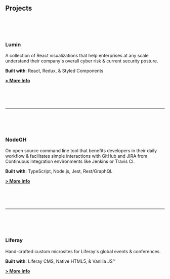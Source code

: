 ##  Projects

<br/>
<br/>
<br/>

### Lumin

A collection of React visualizations that help enterprises at any scale understand their company's overall cyber risk & current security posture.

**Built with**: React, Redux, & Styled Components

**[> More Info](tenable.com/products/tenable-lumin)**

<ProjectCard
  title="Lumin"
  link="lumin"
  bg="linear-gradient(to right, #D4145A 0%, #FBB03B 100%)"
/>

<br/>
<br/>
<br/>

---

<br/>
<br/>
<br/>

### NodeGH

On open source command line tool that benefits developers in their daily workflow & facilitates simple interactions with GitHub and JIRA from Continuous Integration environments like Jenkins or Travis CI.

**Built with**: TypeScript, Node.js, Jest, Rest/GraphQL

**[> More Info](nodegh.io)**

<ProjectCard
  title="node-gh"
  link="nodegh"
  bg="linear-gradient(to right, #D4145A 0%, #FBB03B 100%)"
/>

<br/>
<br/>
<br/>

---

<br/>
<br/>
<br/>

### Liferay

Hand-crafted custom microsites for Liferay's global events & conferences.

**Built with**: Liferay CMS, Native HTML5, & Vanilla JS™

**[> More Info](liferay.com)**

<ProjectCard
  title="Liferay"
  link="liferay"
  bg="linear-gradient(to right, #D4145A 0%, #FBB03B 100%)"
/>
